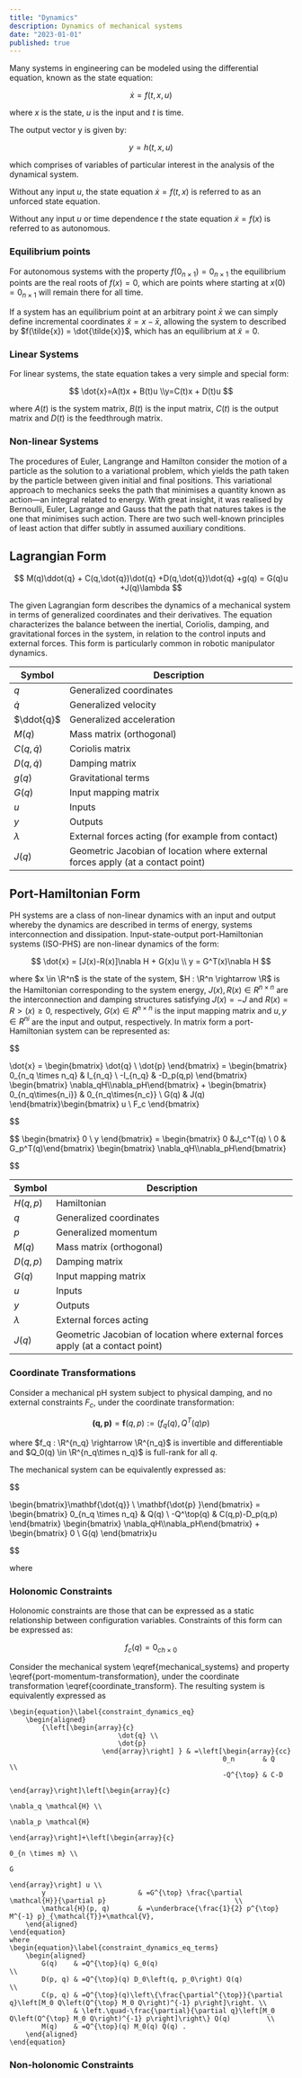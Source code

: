 ```yaml
---
title: "Dynamics"
description: Dynamics of mechanical systems
date: "2023-01-01"
published: true
---
```


Many systems in engineering can be modeled using the differential equation, known as the state equation:

$$
\dot{x}=f(t,x,u)
$$

where $x$ is the state, $u$ is the input and $t$ is time.

The output vector y is given by:

$$
y = h(t,x,u)
$$

which comprises of variables of particular interest in the analysis of the dynamical system.

Without any input $u$, the state equation $\dot{x}=f(t,x)$ is referred to as an unforced state equation.

Without any input $u$ or time dependence $t$ the state equation $\dot{x}=f(x)$ is referred to as autonomous.

### Equilibrium points

For autonomous systems with the property $f (0_{n×1})=0_{n\times1}$ the equilibrium points are the real roots of $f(x)=0$, which are points where starting at $x(0) = 0_{n×1}$ will remain there for all time.

If a system has an equilibrium point at an arbitrary point $\bar{x}$ we can simply define incremental coordinates $\tilde{x} = x - \bar{x}$, allowing the system to described by $f(\tilde{x}) = \dot{\tilde{x}}$, which has an equilibrium at $\tilde{x} = 0$.

### Linear Systems

For linear systems, the state equation takes a very simple and special form:

$$
\dot{x}=A(t)x + B(t)u \\y=C(t)x + D(t)u
$$

where $A(t)$ is the system matrix, $B(t)$ is the input matrix, $C(t)$ is the output matrix and $D(t)$ is the feedthrough matrix.

### Non-linear Systems

The procedures of Euler, Langrange and Hamilton consider the motion of a particle as the solution to a variational problem, which yields the path taken by the particle between given initial and final positions. This variational approach to mechanics seeks the path that minimises a quantity known as action—an integral related to energy. With great insight, it was realised by Bernoulli, Euler, Lagrange and Gauss that the path that natures takes is the one that minimises such action. There are two such well-known principles of least action that differ subtly in assumed auxiliary conditions.

## Lagrangian Form

$$
M(q)\ddot{q} + C(q,\dot{q})\dot{q} +D(q,\dot{q})\dot{q} +g(q) = G(q)u +J(q)\lambda
$$

The given Lagrangian form describes the dynamics of a mechanical system in terms of generalized coordinates and their derivatives. The equation characterizes the balance between the inertial, Coriolis, damping, and gravitational forces in the system, in relation to the control inputs and external forces. This form is particularly common in robotic manipulator dynamics.

| Symbol         | Description                                                                     |
| -------------- | ------------------------------------------------------------------------------- |
| $q$            | Generalized coordinates                                                         |
| $\dot{q}$      | Generalized velocity                                                            |
| $\ddot{q}$     | Generalized acceleration                                                        |
| $M(q)$         | Mass matrix (orthogonal)                                                        |
| $C(q,\dot{q})$ | Coriolis matrix                                                                 |
| $D(q,\dot{q})$ | Damping matrix                                                                  |
| $g(q)$         | Gravitational terms                                                             |
| $G(q)$         | Input mapping matrix                                                            |
| $u$            | Inputs                                                                          |
| $y$            | Outputs                                                                         |
| $\lambda$      | External forces acting (for example from contact)                               |
| $J(q)$         | Geometric Jacobian of location where external forces apply (at a contact point) |

## Port-Hamiltonian Form

PH systems are a class of non-linear dynamics with an input and output whereby the dynamics are described in terms of energy, systems interconnection and dissipation. Input-state-output port-Hamiltonian systems (ISO-PHS) are non-linear dynamics of the form:

$$
\dot{x} = [J(x)-R(x)]\nabla H + G(x)u \\ y = G^T(x)\nabla H
$$

where $x \in \R^n$ is the state of the system, $H  : \R^n \rightarrow \R$ is the Hamiltonian corresponding to the system energy, $J(x), R(x) ∈ R^{n \times n}$ are the interconnection and damping structures satisfying $J(x) = −J$ and $R(x) = R>(x) ≥ 0$, respectively, $G(x) ∈ R^{n \times n}$ is the input mapping matrix and $u, y ∈ R^{ni}$ are the input and output, respectively. In matrix form a port-Hamiltonian system can be represented as:

$$

\dot{x} = \begin{bmatrix} \dot{q} \\ \dot{p} \end{bmatrix} = \begin{bmatrix}
0_{n_q \times n_q} & I_{n_q} \\
-I_{n_q} & -D_p(q,p)
\end{bmatrix} \begin{bmatrix} \nabla_qH\\\nabla_pH\end{bmatrix} + \begin{bmatrix} 0_{n_q\times{n_i}} & 0_{n_q\times{n_c}} \\ G(q) & J(q) \end{bmatrix}\begin{bmatrix} u \\ F_c \end{bmatrix}


$$

$$
\begin{bmatrix} 0 \\ y \end{bmatrix} = \begin{bmatrix} 0 &J_c^T(q) \\ 0 & G_p^T(q)\end{bmatrix} \begin{bmatrix} \nabla_qH\\\nabla_pH\end{bmatrix}


$$

| Symbol    | Description                                                                     |
| --------- | ------------------------------------------------------------------------------- |
| $H(q, p)$ | Hamiltonian                                                                     |
| $q$       | Generalized coordinates                                                         |
| $p$       | Generalized momentum                                                            |
| $M(q)$    | Mass matrix (orthogonal)                                                        |
| $D(q, p)$ | Damping matrix                                                                  |
| $G(q)$    | Input mapping matrix                                                            |
| $u$       | Inputs                                                                          |
| $y$       | Outputs                                                                         |
| $\lambda$ | External forces acting                                                          |
| $J(q)$    | Geometric Jacobian of location where external forces apply (at a contact point) |

### Coordinate Transformations

Consider a mechanical pH system subject to physical damping, and no external constraints $F_c$, under the coordinate transformation:

$$
\mathbf{(q,p)} = \mathbf{f}(q,p) := (f_q(q),Q^T(q)p)
$$

where $f_q : \R^{n_q} \rightarrow \R^{n_q}$ is invertible and differentiable and $Q_0(q) \in \R^{n_q\times n_q}$ is full-rank for all $q$.

The mechanical system can be equivalently expressed as:

$$

\begin{bmatrix}\mathbf{\dot{q}} \\ \mathbf{\dot{p} }\end{bmatrix} = \begin{bmatrix}
0_{n_q \times n_q} & Q(q) \\
-Q^\top(q) & C(q,p)-D_p(q,p)
\end{bmatrix} \begin{bmatrix} \nabla_qH\\\nabla_pH\end{bmatrix} + \begin{bmatrix} 0 \\ G(q) \end{bmatrix}u


$$

where

### Holonomic Constraints

Holonomic constraints are those that can be expressed as a static relationship between configuration variables. Constraints of this form can be expressed as:

$$
f_c(q) = 0_{ch\times0}
$$

Consider the mechanical system \eqref{mechanical_systems} and property \eqref{port-momentum-transformation}, under the coordinate transformation \eqref{coordinate_transform}. The resulting system is equivalently expressed as

    \begin{equation}\label{constraint_dynamics_eq}
        \begin{aligned}
            {\left[\begin{array}{c}
                               \dot{q} \\
                               \dot{p}
                           \end{array}\right] } & =\left[\begin{array}{cc}
                                                         0_n       & Q   \\
                                                         -Q^{\top} & C-D
                                                     \end{array}\right]\left[\begin{array}{c}
                                                                                 \nabla_q \mathcal{H} \\
                                                                                 \nabla_p \mathcal{H}
                                                                             \end{array}\right]+\left[\begin{array}{c}
                                                                                                          0_{n \times m} \\
                                                                                                          G
                                                                                                      \end{array}\right] u \\
            y                       & =G^{\top} \frac{\partial \mathcal{H}}{\partial p}                                \\
            \mathcal{H}(p, q)       & =\underbrace{\frac{1}{2} p^{\top} M^{-1} p}_{\mathcal{T}}+\mathcal{V},
        \end{aligned}
    \end{equation}
    where
    \begin{equation}\label{constraint_dynamics_eq_terms}
        \begin{aligned}
            G(q)    & =Q^{\top}(q) G_0(q)                                                                                              \\
            D(p, q) & =Q^{\top}(q) D_0\left(q, p_0\right) Q(q)                                                                         \\
            C(p, q) & =Q^{\top}(q)\left\{\frac{\partial^{\top}}{\partial q}\left[M_0 Q\left(Q^{\top} M_0 Q\right)^{-1} p\right]\right. \\
                    & \left.\quad-\frac{\partial}{\partial q}\left[M_0 Q\left(Q^{\top} M_0 Q\right)^{-1} p\right]\right\} Q(q)         \\
            M(q)    & =Q^{\top}(q) M_0(q) Q(q) .
        \end{aligned}
    \end{equation}

### Non-holonomic Constraints
